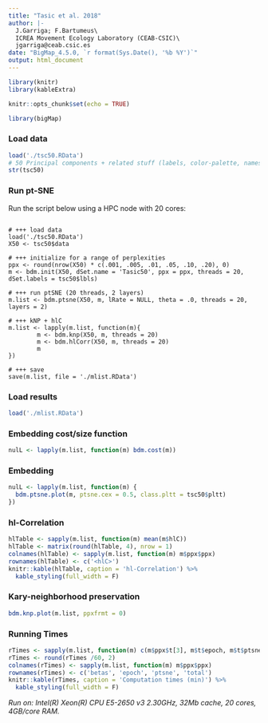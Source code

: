 ```yaml
---
title: "Tasic et al. 2018"
author: |-
  J.Garriga; F.Bartumeus\
  ICREA Movement Ecology Laboratory (CEAB-CSIC)\
  jgarriga@ceab.csic.es
date: "BigMap_4.5.0, `r format(Sys.Date(), '%b %Y')`"
output: html_document
---
```


```r
library(knitr)
library(kableExtra)
```
```r
knitr::opts_chunk$set(echo = TRUE)
```

```r
library(bigMap)
```

### Load data

```r
load('./tsc50.RData')
# 50 Principal components + related stuff (labels, color-palette, names, first 2 PC)
str(tsc50)
```

### Run pt-SNE

Run the script below using a HPC node with 20 cores:

```

# +++ load data
load('./tsc50.RData')
X50 <- tsc50$data

# +++ initialize for a range of perplexities
ppx <- round(nrow(X50) * c(.001, .005, .01, .05, .10, .20), 0)
m <- bdm.init(X50, dSet.name = 'Tasic50', ppx = ppx, threads = 20, dSet.labels = tsc50$lbls)

# +++ run ptSNE (20 threads, 2 layers)
m.list <- bdm.ptsne(X50, m, lRate = NULL, theta = .0, threads = 20, layers = 2)

# +++ kNP + hlC
m.list <- lapply(m.list, function(m){
        m <- bdm.knp(X50, m, threads = 20)
        m <- bdm.hlCorr(X50, m, threads = 20)
        m
})

# +++ save
save(m.list, file = './mlist.RData')

```

### Load results

```r
load('./mlist.RData')
```

### Embedding cost/size function

```r
nulL <- lapply(m.list, function(m) bdm.cost(m))
```

### Embedding

```r
nulL <- lapply(m.list, function(m) {
  bdm.ptsne.plot(m, ptsne.cex = 0.5, class.pltt = tsc50$pltt)
})
```

<!-- ### Beta quantile maps -->

<!-- ```{r, out.width = '33%', fig.show = 'hold'} -->
<!-- nulL <- lapply(m.list, function(m) bdm.qMap.beta(m)) -->
<!-- ``` -->

### hl-Correlation

```r
hlTable <- sapply(m.list, function(m) mean(m$hlC))
hlTable <- matrix(round(hlTable, 4), nrow = 1)
colnames(hlTable) <- sapply(m.list, function(m) m$ppx$ppx)
rownames(hlTable) <- c('<hlC>')
knitr::kable(hlTable, caption = 'hl-Correlation') %>%
  kable_styling(full_width = F)
```

### Kary-neighborhood preservation

```r
bdm.knp.plot(m.list, ppxfrmt = 0)
```

### Running Times

```r
rTimes <- sapply(m.list, function(m) c(m$ppx$t[3], m$t$epoch, m$t$ptsne[3], (m$ppx$t[3] +m$t$ptsne[3])))
rTimes <- round(rTimes /60, 2)
colnames(rTimes) <- sapply(m.list, function(m) m$ppx$ppx)
rownames(rTimes) <- c('betas', 'epoch', 'ptsne', 'total')
knitr::kable(rTimes, caption = 'Computation times (min)') %>%
  kable_styling(full_width = F)
```

*Run on: Intel(R) Xeon(R) CPU E5-2650 v3 2.30GHz, 32Mb cache, 20 cores, 4GB/core RAM.*
